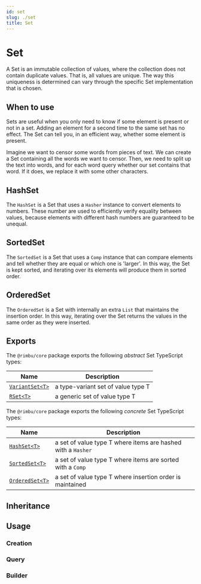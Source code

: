 ```yaml
---
id: set
slug: ./set
title: Set
---
```



# Set

A Set is an immutable collection of values, where the collection does not contain duplicate values. That is, all values are unique. The way this uniqueness is determined can vary through the specific Set implementation that is chosen.

## When to use

Sets are useful when you only need to know if some element is present or not in a set. Adding an element for a second time to the same set has no effect. The Set can tell you, in an efficient way, whether some element is present.

Imagine we want to censor some words from pieces of text. We can create a Set containing all the words we want to censor. Then, we need to split up the text into words, and for each word query whether our set contains that word. If it does, we replace it with some other characters.

## HashSet

The `HashSet` is a Set that uses a `Hasher` instance to convert elements to numbers. These number are used to efficiently verify equality between values, because elements with different hash numbers are guaranteed to be unequal.

## SortedSet

The `SortedSet` is a Set that uses a `Comp` instance that can compare elements and tell whether they are equal or which one is 'larger'. In this way, the Set is kept sorted, and iterating over its elements will produce them in sorted order.

## OrderedSet

The `OrderedSet` is a Set with internally an extra `List` that maintains the insertion order. In this way, iterating over the Set returns the values in the same order as they were inserted.

## Exports

The `@rimbu/core` package exports the following _abstract_ Set TypeScript types:

| Name                                                                    | Description                        |
| ----------------------------------------------------------------------- | ---------------------------------- |
| [`VariantSet<T>`](/api/rimbu/collection-types/set/VariantSet/namespace) | a type-variant set of value type T |
| [`RSet<T>`](/api/rimbu/collection-types/set/RSet/namespace)             | a generic set of value type T      |

The `@rimbu/core` package exports the following _concrete_ Set TypeScript types:

| Name                                                       | Description                                                  |
| ---------------------------------------------------------- | ------------------------------------------------------------ |
| [`HashSet<T>`](/api/rimbu/hashed/set/HashSet/namespace)    | a set of value type T where items are hashed with a `Hasher` |
| [`SortedSet<T>`](/api/rimbu/sorted/SortedSet/namespace)    | a set of value type T where items are sorted with a `Comp`   |
| [`OrderedSet<T>`](/api/rimbu/ordered/OrderedMap/namespace) | a set of value type T where insertion order is maintained    |

## Inheritance

<UmlGraph contents={inheritance} />

## Usage

### Creation

<SandBox path="set/create.ts" />

### Query

<SandBox path="set/query.ts" />

### Builder

<SandBox path="set/build.ts" />
